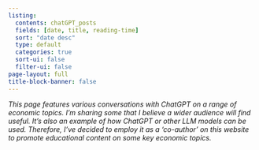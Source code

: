 ```yaml
---
listing:
  contents: chatGPT_posts
  fields: [date, title, reading-time]
  sort: "date desc"
  type: default
  categories: true
  sort-ui: false
  filter-ui: false
page-layout: full
title-block-banner: false
---
```


*This page features various conversations with ChatGPT on a range of economic topics. I'm sharing some that I believe a wider audience will find useful. It's also an example of how ChatGPT or other LLM models can be used. Therefore, I've decided to employ it as a 'co-author' on this website to promote educational content on some key economic topics.*

::: {style="height: 100px;"}
:::

<!-- Adds a large space before the listing -->


